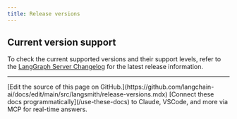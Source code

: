```yaml
---
title: Release versions
---
```



<ReleaseVersionPolicy product="LangSmith"/>

## Current version support

To check the current supported versions and their support levels, refer to the [LangGraph Server Changelog](/langsmith/langgraph-server-changelog) for the latest release information.

---

<Callout icon="pen-to-square" iconType="regular">
    [Edit the source of this page on GitHub.](https://github.com/langchain-ai/docs/edit/main/src/langsmith/release-versions.mdx)
</Callout>
<Tip icon="terminal" iconType="regular">
    [Connect these docs programmatically](/use-these-docs) to Claude, VSCode, and more via MCP for    real-time answers.
</Tip>
